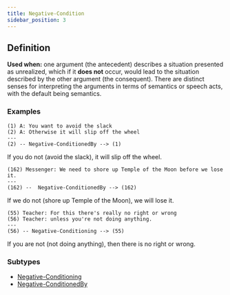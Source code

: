 ```yaml
---
title: Negative-Condition
sidebar_position: 3
---
```


## Definition

**Used when:** one argument (the antecedent) describes a situation presented as unrealized, which if it **does not** occur, would lead to the situation described by the other argument (the consequent).
There are distinct senses for interpreting the arguments in terms of semantics or speech acts, with the default being semantics.

### Examples

```
(1) A: You want to avoid the slack
(2) A: Otherwise it will slip off the wheel
---
(2) -- Negative-ConditionedBy --> (1)
```
If you do not (avoid the slack), it will slip off the wheel.

```
(162) Messenger: We need to shore up Temple of the Moon before we lose it.
---
(162) --  Negative-ConditionedBy --> (162)
```
If we do not (shore up Temple of the Moon), we will lose it.

```
(55) Teacher: For this there's really no right or wrong
(56) Teacher: unless you're not doing anything.
---
(56) -- Negative-Conditioning --> (55)
```
If you are not (not doing anything), then there is no right or wrong.


### Subtypes
- [Negative-Conditioning](./negativeconditioning.mdx)
- [Negative-ConditionedBy](./negativeconditionedby.mdx)